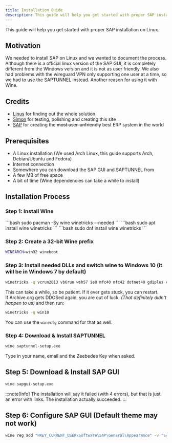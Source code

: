 ```yaml
---
title: Installation Guide
description: This guide will help you get started with proper SAP installation on Linux.
---
```



This guide will help you get started with proper SAP installation on Linux.

## Motivation
We needed to install SAP on Linux and we wanted to document the process.  
Although there is a official linux version of the SAP GUI, it is completely different from the Windows version and it is not as user friendly.
We also had problems with the wireguard VPN only supporting one user at a time, so we had to use the SAPTUNNEL instead. Another reason for using it with Wine.

## Credits
- [Linus](https://github.com/critiqalfish) for finding out the whole solution
- [Simon](https://github.com/gamersi) for testing, polishing and creating this site
- [SAP](https://www.sap.com/) for creating the ~~most user-unfriendly~~ best ERP system in the world

## Prerequisites
- A Linux installation (We used Arch Linux, this guide supports Arch, Debian/Ubuntu and Fedora)
- Internet connection
- Somewhere you can download the SAP GUI and SAPTUNNEL from
- A few MB of free space
- A bit of time (Wine dependencies can take a while to install)

## Installation Process
### Step 1: Install Wine
<Tabs syncKey="distro">
  <TabItem label="Arch Linux">
    ```bash
    sudo pacman -Sy wine winetricks --needed
    ```
  </TabItem>
  <TabItem label="Debian/Ubuntu">
    ```bash
    sudo apt install wine winetricks
    ```
  </TabItem>
  <TabItem label="Fedora">
    ```bash
    sudo dnf install wine winetricks
    ```
  </TabItem>
</Tabs>

### Step 2: Create a 32-bit Wine prefix
```bash
WINEARCH=win32 wineboot
```

### Step 3: Install needed DLLs and switch wine to Windows 10 (it will be in Windows 7 by default)
```bash
winetricks -q vcrun2013 vb6run wsh57 ie8 mfc40 mfc42 dotnet40 gdiplus corefonts
```
This can take a while, so be patient. If it ever gets stuck, you can restart.  
If Archive.org gets DDOSed again, you are out of luck. *(That definitely didn't happen to us)*
and then run:
```bash
winetricks -q win10
```
You can use the `winecfg` command for that as well.

### Step 4: Download & Install SAPTUNNEL
```bash
wine saptunnel-setup.exe
```
Type in your name, email and the Zeebedee Key when asked.

## Step 5: Download & Install SAP GUI
```bash
wine sapgui-setup.exe
```
:::note[Info]
The installation will say it failed (with 4 errors), but that is just an error with links. The installation actually succeeded.
:::

## Step 6: Configure SAP GUI (Default theme may not work)
```bash
wine reg add "HKEY_CURRENT_USER\Software\SAP\General\Appearance" -v "SelectedTheme" -t REG_DWORD -d "0x00000100" -f
```